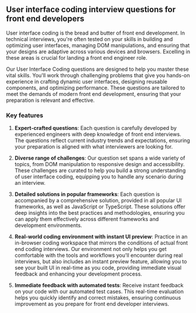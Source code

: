 ## User interface coding interview questions for front end developers

User interface coding is the bread and butter of front end development. In technical interviews, you're often tested on your skills in building and optimizing user interfaces, managing DOM manipulations, and ensuring that your designs are adaptive across various devices and browsers. Excelling in these areas is crucial for landing a front end engineer role.

Our User Interface Coding questions are designed to help you master these vital skills. You'll work through challenging problems that give you hands-on experience in crafting dynamic user interfaces, designing reusable components, and optimizing performance. These questions are tailored to meet the demands of modern front end development, ensuring that your preparation is relevant and effective.

### Key features

1. **Expert-crafted questions**: Each question is carefully developed by experienced engineers with deep knowledge of front end interviews. The questions reflect current industry trends and expectations, ensuring your preparation is aligned with what interviewers are looking for.

2. **Diverse range of challenges**: Our question set spans a wide variety of topics, from DOM manipulation to responsive design and accessibility. These challenges are curated to help you build a strong understanding of user interface coding, equipping you to handle any scenario during an interview.

3. **Detailed solutions in popular frameworks**: Each question is accompanied by a comprehensive solution, provided in all popular UI frameworks, as well as JavaScript or TypeScript. These solutions offer deep insights into the best practices and methodologies, ensuring you can apply them effectively across different frameworks and development environments.

4. **Real-world coding environment with instant UI preview**: Practice in an in-browser coding workspace that mirrors the conditions of actual front end coding interviews. Our environment not only helps you get comfortable with the tools and workflows you'll encounter during real interviews, but also includes an instant preview feature, allowing you to see your built UI in real-time as you code, providing immediate visual feedback and enhancing your development process.

5. **Immediate feedback with automated tests**: Receive instant feedback on your code with our automated test cases. This real-time evaluation helps you quickly identify and correct mistakes, ensuring continuous improvement as you prepare for front end developer interviews.
